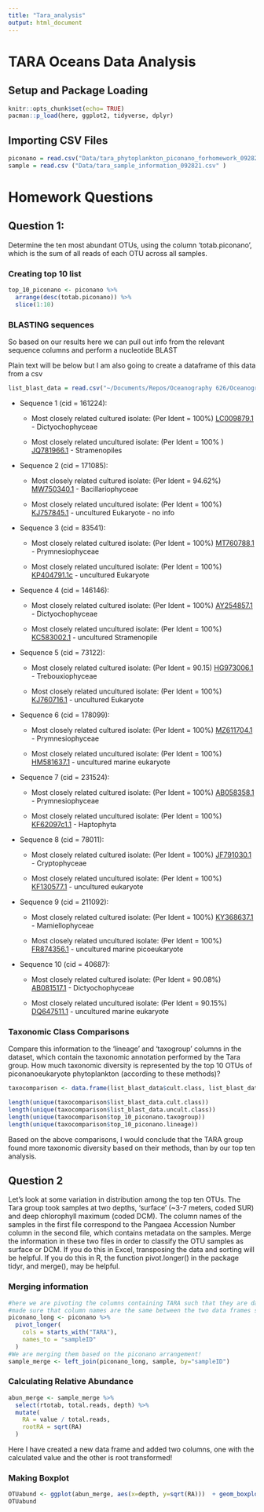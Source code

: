 ```yaml
---
title: "Tara_analysis"
output: html_document
---
```


# TARA Oceans Data Analysis

## Setup and Package Loading

```r
knitr::opts_chunk$set(echo= TRUE)
pacman::p_load(here, ggplot2, tidyverse, dplyr)
```

## Importing CSV Files

```r
piconano = read.csv("Data/tara_phytoplankton_piconano_forhomework_092821.csv")
sample = read.csv ("Data/tara_sample_information_092821.csv" )
```

# Homework Questions

## Question 1:

Determine the ten most abundant OTUs, using the column ‘totab.piconano’, which is the sum of all reads of each OTU across all samples.

### Creating top 10 list

```r
top_10_piconano <- piconano %>%
  arrange(desc(totab.piconano)) %>%
  slice(1:10)

```

### BLASTING sequences

So based on our results here we can pull out info from the relevant sequence columns and perform a nucleotide BLAST

Plain text will be below but I am also going to create a dataframe of this data from a csv

```r
list_blast_data = read.csv("~/Documents/Repos/Oceanography 626/Oceanography-Tara-Data-Analysis/Data/top_ten_otus.csv")
```

-   Sequence 1 (cid = 161224):

    -   Most closely related cultured isolate: (Per Ident = 100%) [LC009879.1](https://www.ncbi.nlm.nih.gov/nucleotide/LC009879.1?report=genbank&log$=nuclalign&blast_rank=1&RID=FDCN0KYA014) - Dictyochophyceae

    -   Most closely related uncultured isolate: (Per Ident = 100% ) [JQ781966.1](https://www.ncbi.nlm.nih.gov/nucleotide/JQ781966.1?report=genbank&log$=nuclalign&blast_rank=3&RID=FDDJKS04014) - Stramenopiles

-   Sequence 2 (cid = 171085):

    -   Most closely related cultured isolate: (Per Ident = 94.62%) [MW750340.1](https://www.ncbi.nlm.nih.gov/nucleotide/MW750340.1?report=genbank&log$=nuclalign&blast_rank=1&RID=FDCUHTM0014) - Bacillariophyceae

    -   Most closely related uncultured isolate: (Per Ident = 100%) [KJ757845.1](https://www.ncbi.nlm.nih.gov/nucleotide/KJ757845.1?report=genbank&log$=nuclalign&blast_rank=1&RID=FDCXMG7U015) - uncultured Eukaryote - no info

-   Sequence 3 (cid = 83541):

    -   Most closely related cultured isolate: (Per Ident = 100%) [MT760788.1](https://www.ncbi.nlm.nih.gov/nucleotide/MT760788.1?report=genbank&log$=nuclalign&blast_rank=1&RID=FDD8CWSB014) - Prymnesiophyceae

    -   Most closely related uncultured isolate: (Per Ident = 100%) [KP404791.1c](https://www.ncbi.nlm.nih.gov/nucleotide/KP404791.1?report=genbank&log$=nucltop&blast_rank=15&RID=FDDWYYPE014) - uncultured Eukaryote

-   Sequence 4 (cid = 146146):

    -    Most closely related cultured isolate: (Per Ident = 100%) [AY254857.1](https://www.ncbi.nlm.nih.gov/nucleotide/AY254857.1?report=genbank&log$=nucltop&blast_rank=1&RID=FDE01K2P014) - Dictyochophyceae

    -   Most closely related uncultured isolate: (Per Ident = 100%) [KC583002.1](https://www.ncbi.nlm.nih.gov/nucleotide/KC583002.1?report=genbank&log$=nuclalign&blast_rank=2&RID=FDE2C4EW014) - uncultured Stramenopile

-   Sequence 5 (cid = 73122):

    -    Most closely related cultured isolate: (Per Ident = 90.15) [HG973006.1](https://www.ncbi.nlm.nih.gov/nucleotide/HG973006.1?report=genbank&log$=nucltop&blast_rank=1&RID=FDE5PYPZ014) - Trebouxiophyceae

    -   Most closely related uncultured isolate: (Per Ident = 100%) [KJ760716.1](https://www.ncbi.nlm.nih.gov/nucleotide/KJ760716.1?report=genbank&log$=nucltop&blast_rank=1&RID=FDE87JJB015) - uncultured Eukaryote

-   Sequence 6 (cid = 178099):

    -    Most closely related cultured isolate: (Per Ident = 100%) [MZ611704.1](https://www.ncbi.nlm.nih.gov/nucleotide/MZ611704.1?report=genbank&log$=nucltop&blast_rank=1&RID=FDEACX46014) - Prymnesiophyceae

    -   Most closely related uncultured isolate: (Per Ident = 100%) [HM581637.1](https://www.ncbi.nlm.nih.gov/nucleotide/HM581637.1?report=genbank&log$=nucltop&blast_rank=1&RID=FDED37V3014) - uncultured marine eukaryote

-   Sequence 7 (cid = 231524):

    -    Most closely related cultured isolate: (Per Ident = 100%) [AB058358.1](https://www.ncbi.nlm.nih.gov/nucleotide/AB058358.1?report=genbank&log$=nucltop&blast_rank=1&RID=FDEEZN7V014) - Prymnesiophyceae

    -   Most closely related uncultured isolate: (Per Ident = 100%) [KF62097c1.1](https://www.ncbi.nlm.nih.gov/nucleotide/KF620971.1?report=genbank&log$=nucltop&blast_rank=1&RID=FDEHDNSC014) - Haptophyta

-   Sequence 8 (cid = 78011):

    -    Most closely related cultured isolate: (Per Ident = 100%) [JF791030.1](https://www.ncbi.nlm.nih.gov/nucleotide/JF791030.1?report=genbank&log$=nucltop&blast_rank=1&RID=FDEKBB5T014) - Cryptophyceae

    -   Most closely related uncultured isolate: (Per Ident = 100%) [KF130577.1](https://www.ncbi.nlm.nih.gov/nucleotide/KF130577.1?report=genbank&log$=nucltop&blast_rank=2&RID=FDFS6HAY015) - uncultured eukaryote

-   Sequence 9 (cid = 211092):

    -    Most closely related cultured isolate: (Per Ident = 100%) [KY368637.1](https://www.ncbi.nlm.nih.gov/nucleotide/KY368637.1?report=genbank&log$=nucltop&blast_rank=1&RID=FDFUKB46015) - Mamiellophyceae

    -   Most closely related uncultured isolate: (Per Ident = 100%) [FR874356.1](https://www.ncbi.nlm.nih.gov/nucleotide/FR874356.1?report=genbank&log$=nucltop&blast_rank=1&RID=FDFWRPMB015) - uncultured marine picoeukaryote

-   Sequence 10 (cid = 40687):

    -    Most closely related cultured isolate: (Per Ident = 90.08%) [AB081517.1](https://www.ncbi.nlm.nih.gov/nucleotide/AB081517.1?report=genbank&log$=nucltop&blast_rank=1&RID=FDFYKCCM015) - Dictyochophyceae

    -   Most closely related uncultured isolate: (Per Ident = 90.15%) [DQ647511.1](https://www.ncbi.nlm.nih.gov/nucleotide/DQ647511.1?report=genbank&log$=nucltop&blast_rank=1&RID=FDG5FFRG015) - uncultured marine eukaryote

### Taxonomic Class Comparisons

Compare this information to the ‘lineage’ and ‘taxogroup’ columns in the dataset, which contain the taxonomic annotation performed by the Tara group. How much taxonomic diversity is represented by the top 10 OTUs of piconanoeukaryote phytoplankton (according to these methods)?

```r
taxocomparison <- data.frame(list_blast_data$cult.class, list_blast_data$uncult.class, top_10_piconano$taxogroup, top_10_piconano$lineage)

length(unique(taxocomparison$list_blast_data.cult.class))
length(unique(taxocomparison$list_blast_data.uncult.class))
length(unique(taxocomparison$top_10_piconano.taxogroup))
length(unique(taxocomparison$top_10_piconano.lineage))
```

Based on the above comparisons, I would conclude that the TARA group found more taxonomic diversity based on their methods, than by our top ten analysis.

## Question 2

Let’s look at some variation in distribution among the top ten OTUs. The Tara group took samples at two depths, ‘surface’ (\~3-7 meters, coded SUR) and deep chlorophyll maximum (coded DCM). The column names of the samples in the first file correspond to the Pangaea Accession Number column in the second file, which contains metadata on the samples. Merge the information in these two files in order to classify the OTU samples as surface or DCM. If you do this in Excel, transposing the data and sorting will be helpful. If you do this in R, the function pivot.longer() in the package tidyr, and merge(), may be helpful.

### Merging information

```r
#here we are pivoting the columns containing TARA such that they are data fields.
#made sure that column names are the same between the two data frames so they can be joined!
piconano_long <- piconano %>%
  pivot_longer(
    cols = starts_with("TARA"),
    names_to = "sampleID"
  )
#We are merging them based on the piconano arrangement!
sample_merge <- left_join(piconano_long, sample, by="sampleID")
```

### Calculating Relative Abundance

```r
abun_merge <- sample_merge %>%
  select(rtotab, total.reads, depth) %>%
  mutate(
    RA = value / total.reads,
    rootRA = sqrt(RA)
  )
```

Here I have created a new data frame and added two columns, one with the calculated value and the other is root transformed!

### Making Boxplot

```r
OTUabund <- ggplot(abun_merge, aes(x=depth, y=sqrt(RA)))  + geom_boxplot()
OTUabund
```
